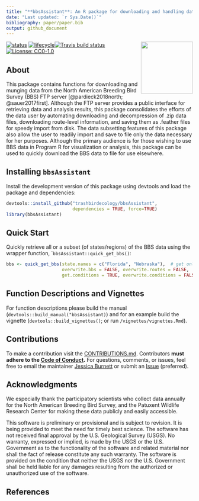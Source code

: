 ```yaml
---
title: "**bbsAssistant**: An R package for downloading and handling data and information from the North American Breeding Bird Survey."
date: "Last updated: `r Sys.Date()`"
bibliography: paper/paper.bib
output: github_document
---
```


<!-- README.md is generated from README.Rmd. Please edit that file -->
[![status](https://joss.theoj.org/papers/4b445373a7a7806c92e17bdd194a8e69/status.svg)](https://joss.theoj.org/papers/4b445373a7a7806c92e17bdd194a8e69)
[![lifecycle](https://img.shields.io/badge/lifecycle-maturing-blue.svg)](https://www.tidyverse.org/lifecycle/#maturing)[![Travis build status](https://travis-ci.org/trashbirdecology/bbsAssistant.svg?branch=master)](https://travis-ci.org/trashbirdecology/bbsAssistant)<img src="man/figures/logo.png" align="right" height=140/>[![License: CC0-1.0](https://img.shields.io/badge/License-CC0%201.0-lightgrey.svg)](http://creativecommons.org/publicdomain/zero/1.0/)

## About

This package contains functions for downloading and munging data from the North American Breeding Bird Survey (BBS) FTP server [@pardieck2018north; @sauer2017first]. Although the FTP server provides a public interface for retrieving data and analysis results, this package consolidates the efforts of the data user by automating downloading and decompression of .zip data files, downloading route-level information, and saving them as .feather files for speedy import from disk. The data subsetting features of this package also allow the user to readily import and save to file only the data necessary for her purposes. Although the primary audience is for those wishing to use BBS data in Program R for visualization or analysis, this package can be used to quickly download the BBS data to file for use elsewhere. 

## Installing `bbsAssistant`
Install the development version of this package using devtools and load the package and dependencies:
```r
devtools::install_github("trashbirdecology/bbsAssistant", 
                         dependencies = TRUE, force=TRUE)
library(bbsAssistant)
```

## Quick Start
Quickly retrieve all or a subset (of states/regions) of the BBS data using the wrapper function, ``bbsAssistant::quick_get_bbs()`:
```r
bbs <- quick_get_bbs(state.names = c("Florida", "Nebraska"),  # get only two states for convenience. Leave blank to retrieve all states/regions.
                     overwrite.bbs = FALSE, overwrite.routes = FALSE,  # overwrite routes.csv and bbs data = FALSE
                     get.conditions = TRUE, overwrite.conditions = FALSE) # get weather conditions, does not overwrite
```

## Function Descriptions and Vignettes
For function descriptions please build the manual (`devtools::build_manual("bbsAssistant)`) and for an example build the vignette (`devtools::build_vignettes()`; or run `/vignettes/vignettes.Rmd`).

## Contributions
To make a contribution visit the [CONTRIBUTIONS.md](https://github.com/trashbirdecology/bbsAssistant/CONTRIBUTING.md). Contributors __must adhere to the [Code of Conduct](https://github.com/trashbirdecology/bbsAssistant/CODE_OF_CONDUCT.md).__ 
For questions, comments, or issues, feel free to email the maintainer [Jessica Burnett](mailto:jburnett@usgs.gov) or submit an [Issue](https://github.com/TrashBirdEcology/bbsAssistant/issues) (preferred).

## Acknowledgments
We especially thank the participatory scientists who collect data annually for the North American Breeding Bird Survey, and the Patuxent Wildlife Research Center for making these data publicly and easily accessible. 

This software is preliminary or provisional and is subject to revision. It is being provided to meet the need for timely best science. The software has not received final approval by the U.S. Geological Survey (USGS). No warranty, expressed or implied, is made by the USGS or the U.S. Government as to the functionality of the software and related material nor shall the fact of release constitute any such warranty. The software is provided on the condition that neither the USGS nor the U.S. Government shall be held liable for any damages resulting from the authorized or unauthorized use of the software.


## References
